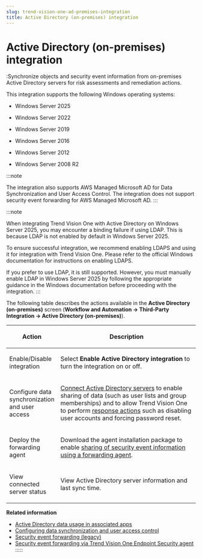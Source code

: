 ```yaml
---
slug: trend-vision-one-ad-premises-integration
title: Active Directory (on-premises) integration
---
```

# Active Directory (on-premises) integration

:Synchronize objects and security event information from on-premises Active Directory servers for risk assessments and remediation actions.

This integration supports the following Windows operating systems:

- Windows Server 2025

- Windows Server 2022

- Windows Server 2019

- Windows Server 2016

- Windows Server 2012

- Windows Server 2008 R2

:::note

The integration also supports AWS Managed Microsoft AD for Data Synchronization and User Access Control. The integration does not support security event forwarding for AWS Managed Microsoft AD.
:::

:::note

When integrating Trend Vision One with Active Directory on Windows Server 2025, you may encounter a binding failure if using LDAP. This is because LDAP is not enabled by default in Windows Server 2025.

To ensure successful integration, we recommend enabling LDAPS and using it for integration with Trend Vision One. Please refer to the official Windows documentation for instructions on enabling LDAPS.

If you prefer to use LDAP, it is still supported. However, you must manually enable LDAP in Windows Server 2025 by following the appropriate guidance in the Windows documentation before proceeding with the integration.
:::

The following table describes the actions available in the **Active Directory (on-premises)** screen (**Workflow and Automation → Third-Party Integration → Active Directory (on-premises)**).

<table>
<colgroup>
<col style="width: 25%" />
<col style="width: 75%" />
</colgroup>
<thead>
<tr>
<th><p>Action</p></th>
<th><p>Description</p></th>
</tr>
</thead>
<tbody>
<tr>
<td><p>Enable/Disable integration</p></td>
<td><p>Select <strong>Enable Active Directory integration</strong> to turn the integration on or off.</p></td>
</tr>
<tr>
<td><p>Configure data synchronization and user access</p></td>
<td><p><a href="trend-vision-one-adfs-user-access-control">Connect Active Directory servers</a> to enable sharing of data (such as user lists and group memberships) and to allow Trend Vision One to perform <a href="trend-vision-one-response-actions-intro">response actions</a> such as disabling user accounts and forcing password reset.</p></td>
</tr>
<tr>
<td><p>Deploy the forwarding agent</p></td>
<td><p>Download the agent installation package to enable <a href="trend-vision-one-security-event-forwarding">sharing of security event information using a forwarding agent</a>.</p></td>
</tr>
<tr>
<td><p>View connected server status</p></td>
<td><p>View Active Directory server information and last sync time.</p></td>
</tr>
</tbody>
</table>

**Related information**

- [Active Directory data usage in associated apps](ad-data-usage-associated-apps.md "Understand how Active Directory data is used in associated apps after integration.")
- [Configuring data synchronization and user access control](adfs-user-access-control.md "Synchronize data from an on-premises Active Directory server through a Service Gateway.")
- [Security event forwarding (legacy)](security-event-forwarding.md "Enable sharing security event information from an on-premises Active Directory server with Cyber Risk Exposure Management.")
- [Security event forwarding via Trend Vision One Endpoint Security agent](sec-event-fwd-via-endpoint-agent.md "Enable sharing security event information from an on-premises Active Directory server with Trend Vision One.")
:::::

